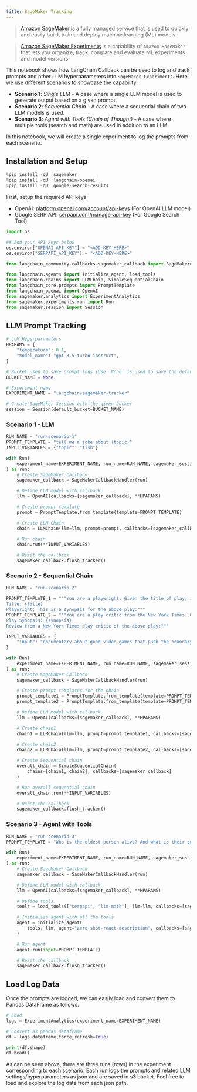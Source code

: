 ```yaml
---
title: SageMaker Tracking
---
```


>[Amazon SageMaker](https://aws.amazon.com/sagemaker/) is a fully managed service that is used to quickly and easily build, train and deploy machine learning (ML) models.

>[Amazon SageMaker Experiments](https://docs.aws.amazon.com/sagemaker/latest/dg/experiments.html) is a capability of `Amazon SageMaker` that lets you organize, track, compare and evaluate ML experiments and model versions.

This notebook shows how LangChain Callback can be used to log and track prompts and other LLM hyperparameters into `SageMaker Experiments`. Here, we use different scenarios to showcase the capability:

* **Scenario 1**: *Single LLM* - A case where a single LLM model is used to generate output based on a given prompt.
* **Scenario 2**: *Sequential Chain* - A case where a sequential chain of two LLM models is used.
* **Scenario 3**: *Agent with Tools (Chain of Thought)* - A case where multiple tools (search and math) are used in addition to an LLM.

In this notebook, we will create a single experiment to log the prompts from each scenario.

## Installation and Setup

```python
%pip install -qU  sagemaker
%pip install -qU  langchain-openai
%pip install -qU  google-search-results
```

First, setup the required API keys

* OpenAI: [platform.openai.com/account/api-keys](https://platform.openai.com/account/api-keys) (For OpenAI LLM model)
* Google SERP API: [serpapi.com/manage-api-key](https://serpapi.com/manage-api-key) (For Google Search Tool)

```python
import os

## Add your API keys below
os.environ["OPENAI_API_KEY"] = "<ADD-KEY-HERE>"
os.environ["SERPAPI_API_KEY"] = "<ADD-KEY-HERE>"
```

```python
from langchain_community.callbacks.sagemaker_callback import SageMakerCallbackHandler
```

```python
from langchain.agents import initialize_agent, load_tools
from langchain.chains import LLMChain, SimpleSequentialChain
from langchain_core.prompts import PromptTemplate
from langchain_openai import OpenAI
from sagemaker.analytics import ExperimentAnalytics
from sagemaker.experiments.run import Run
from sagemaker.session import Session
```

## LLM Prompt Tracking

```python
# LLM Hyperparameters
HPARAMS = {
    "temperature": 0.1,
    "model_name": "gpt-3.5-turbo-instruct",
}

# Bucket used to save prompt logs (Use `None` is used to save the default bucket or otherwise change it)
BUCKET_NAME = None

# Experiment name
EXPERIMENT_NAME = "langchain-sagemaker-tracker"

# Create SageMaker Session with the given bucket
session = Session(default_bucket=BUCKET_NAME)
```

### Scenario 1 - LLM

```python
RUN_NAME = "run-scenario-1"
PROMPT_TEMPLATE = "tell me a joke about {topic}"
INPUT_VARIABLES = {"topic": "fish"}
```

```python
with Run(
    experiment_name=EXPERIMENT_NAME, run_name=RUN_NAME, sagemaker_session=session
) as run:
    # Create SageMaker Callback
    sagemaker_callback = SageMakerCallbackHandler(run)

    # Define LLM model with callback
    llm = OpenAI(callbacks=[sagemaker_callback], **HPARAMS)

    # Create prompt template
    prompt = PromptTemplate.from_template(template=PROMPT_TEMPLATE)

    # Create LLM Chain
    chain = LLMChain(llm=llm, prompt=prompt, callbacks=[sagemaker_callback])

    # Run chain
    chain.run(**INPUT_VARIABLES)

    # Reset the callback
    sagemaker_callback.flush_tracker()
```

### Scenario 2 - Sequential Chain

```python
RUN_NAME = "run-scenario-2"

PROMPT_TEMPLATE_1 = """You are a playwright. Given the title of play, it is your job to write a synopsis for that title.
Title: {title}
Playwright: This is a synopsis for the above play:"""
PROMPT_TEMPLATE_2 = """You are a play critic from the New York Times. Given the synopsis of play, it is your job to write a review for that play.
Play Synopsis: {synopsis}
Review from a New York Times play critic of the above play:"""

INPUT_VARIABLES = {
    "input": "documentary about good video games that push the boundary of game design"
}
```

```python
with Run(
    experiment_name=EXPERIMENT_NAME, run_name=RUN_NAME, sagemaker_session=session
) as run:
    # Create SageMaker Callback
    sagemaker_callback = SageMakerCallbackHandler(run)

    # Create prompt templates for the chain
    prompt_template1 = PromptTemplate.from_template(template=PROMPT_TEMPLATE_1)
    prompt_template2 = PromptTemplate.from_template(template=PROMPT_TEMPLATE_2)

    # Define LLM model with callback
    llm = OpenAI(callbacks=[sagemaker_callback], **HPARAMS)

    # Create chain1
    chain1 = LLMChain(llm=llm, prompt=prompt_template1, callbacks=[sagemaker_callback])

    # Create chain2
    chain2 = LLMChain(llm=llm, prompt=prompt_template2, callbacks=[sagemaker_callback])

    # Create Sequential chain
    overall_chain = SimpleSequentialChain(
        chains=[chain1, chain2], callbacks=[sagemaker_callback]
    )

    # Run overall sequential chain
    overall_chain.run(**INPUT_VARIABLES)

    # Reset the callback
    sagemaker_callback.flush_tracker()
```

### Scenario 3 - Agent with Tools

```python
RUN_NAME = "run-scenario-3"
PROMPT_TEMPLATE = "Who is the oldest person alive? And what is their current age raised to the power of 1.51?"
```

```python
with Run(
    experiment_name=EXPERIMENT_NAME, run_name=RUN_NAME, sagemaker_session=session
) as run:
    # Create SageMaker Callback
    sagemaker_callback = SageMakerCallbackHandler(run)

    # Define LLM model with callback
    llm = OpenAI(callbacks=[sagemaker_callback], **HPARAMS)

    # Define tools
    tools = load_tools(["serpapi", "llm-math"], llm=llm, callbacks=[sagemaker_callback])

    # Initialize agent with all the tools
    agent = initialize_agent(
        tools, llm, agent="zero-shot-react-description", callbacks=[sagemaker_callback]
    )

    # Run agent
    agent.run(input=PROMPT_TEMPLATE)

    # Reset the callback
    sagemaker_callback.flush_tracker()
```

## Load Log Data

Once the prompts are logged, we can easily load and convert them to Pandas DataFrame as follows.

```python
# Load
logs = ExperimentAnalytics(experiment_name=EXPERIMENT_NAME)

# Convert as pandas dataframe
df = logs.dataframe(force_refresh=True)

print(df.shape)
df.head()
```

As can be seen above, there are three runs (rows) in the experiment corresponding to each scenario. Each run logs the prompts and related LLM settings/hyperparameters as json and are saved in s3 bucket. Feel free to load and explore the log data from each json path.

```python

```
